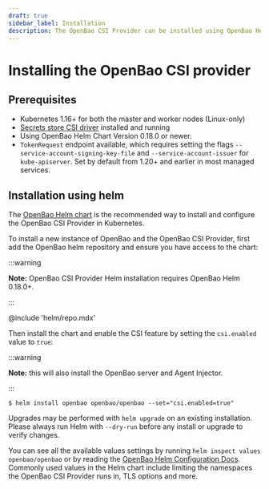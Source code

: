 ```yaml
---
draft: true
sidebar_label: Installation
description: The OpenBao CSI Provider can be installed using OpenBao Helm.
---
```


# Installing the OpenBao CSI provider

## Prerequisites

- Kubernetes 1.16+ for both the master and worker nodes (Linux-only)
- [Secrets store CSI driver](https://secrets-store-csi-driver.sigs.k8s.io/getting-started/installation.html) installed and running
- Using OpenBao Helm Chart Version 0.18.0 or newer.
- `TokenRequest` endpoint available, which requires setting the flags
  `--service-account-signing-key-file` and `--service-account-issuer` for
  `kube-apiserver`. Set by default from 1.20+ and earlier in most managed services.

## Installation using helm

The [OpenBao Helm chart](/docs/platform/k8s/helm) is the recommended way to
install and configure the OpenBao CSI Provider in Kubernetes.

To install a new instance of OpenBao and the OpenBao CSI Provider, first add the
OpenBao helm repository and ensure you have access to the chart:

:::warning

**Note:** OpenBao CSI Provider Helm installation requires OpenBao Helm 0.18.0+.

:::

@include 'helm/repo.mdx'

Then install the chart and enable the CSI feature by setting the
`csi.enabled` value to `true`:

:::warning

**Note:** this will also install the OpenBao server and Agent Injector.

:::

```shell-session
$ helm install openbao openbao/openbao --set="csi.enabled=true"
```

Upgrades may be performed with `helm upgrade` on an existing installation. Please
always run Helm with `--dry-run` before any install or upgrade to verify
changes.

You can see all the available values settings by running `helm inspect values openbao/openbao` or by reading the [OpenBao Helm Configuration
Docs](/docs/platform/k8s/helm/configuration). Commonly used values in the Helm
chart include limiting the namespaces the OpenBao CSI Provider runs in, TLS options and
more.

<!-- TODO: uncomment once OpenShift is known to work -->
<!-- ## Installation on OpenShift -->

<!-- We recommend using the [OpenBao agent injector on Openshift](/docs/platform/k8s/helm/openshift) -->
<!-- instead of the Secrets Store CSI driver. OpenShift -->
<!-- [does not recommend](https://docs.openshift.com/container-platform/4.9/storage/persistent_storage/persistent-storage-hostpath.html) -->
<!-- using `hostPath` mounting in production or -->
<!-- [certify Helm charts](https://github.com/redhat-certification/chart-verifier/blob/dbf89bff2d09142e4709d689a9f4037a739c2244/docs/helm-chart-checks.md#table-2-helm-chart-default-checks) -->
<!-- using CSI objects because pods must run as privileged. Pods will have elevated access to -->
<!-- other pods on the same node, which OpenShift does not recommend. -->

<!-- You can run the Secrets Store CSI driver with additional -->
<!-- security configurations on a OpenShift development -->
<!-- or testing cluster. -->

<!-- Deploy the Secrets Store CSI driver and OpenBao Helm chart -->
<!-- to your OpenShift cluster. -->

<!-- Then, patch the `DaemonSet` for the OpenBao CSI provider to -->
<!-- run with a privileged security context. -->

<!-- ```shell-session -->
<!-- $ kubectl patch daemonset openbao-csi-provider \ -->
<!--   --type='json' \ -->
<!--   --patch='[{"op": "add", "path": "/spec/template/spec/containers/0/securityContext", "value": {"privileged": true} }]' -->
<!-- ``` -->

<!-- The Secrets Store CSI driver and OpenBao CSI provider need `hostPath` mount access. -->
<!-- Add the service account for the Secrets Store CSI driver to the `privileged` -->
<!-- [security context constraint](https://cloud.redhat.com/blog/managing-sccs-in-openshift). -->

<!-- ```shell-session -->
<!-- $ oc adm policy add-scc-to-user privileged system:serviceaccount:${KUBERNETES_OPENBAO_NAMESPACE}:secrets-store-csi-driver -->
<!-- ``` -->

<!-- Add the service account for the OpenBao CSI provider to the `privileged` -->
<!-- security context constraint. -->

<!-- ```shell-session -->
<!-- $ oc adm policy add-scc-to-user privileged system:serviceaccount:${KUBERNETES_OPENBAO_NAMESPACE}:openbao-csi-provider -->
<!-- ``` -->

<!-- You need to give additional access to the application retrieving secrets with the OpenBao CSI provider. -->
<!-- Create a `SecurityContextConstraint` to `allowHostDirVolumePlugin`, `allowHostDirVolumePlugin`, and -->
<!-- `allowHostPorts` for the application's service account. -->
<!-- You can adjust the other attributes based on your application's runtime configuration. -->

<!-- ```shell-session -->
<!-- $ cat > application-scc.yaml << EOF -->
<!-- apiVersion: security.openshift.io/v1 -->
<!-- kind: SecurityContextConstraints -->
<!-- metadata: -->
<!--   name: openbao-csi-provider -->
<!-- allowPrivilegedContainer: false -->
<!-- allowHostDirVolumePlugin: true -->
<!-- allowHostNetwork: true -->
<!-- allowHostPorts: true -->
<!-- allowHostIPC: false -->
<!-- allowHostPID: false -->
<!-- readOnlyRootFilesystem: false -->
<!-- defaultAddCapabilities: -->
<!-- - SYS_ADMIN -->
<!-- runAsUser: -->
<!--   type: RunAsAny -->
<!-- seLinuxContext: -->
<!--   type: RunAsAny -->
<!-- fsGroup: -->
<!--   type: RunAsAny -->
<!-- users: -->
<!-- - system:serviceaccount:${KUBERNETES_APPLICATION_NAMESPACE}:${APPLICATION_SERVICE_ACCOUNT} -->
<!-- EOF -->
<!-- ``` -->

<!-- Add the security context constraint for the application. -->

<!-- ```shell-session -->
<!-- $ kubectl apply -f application-scc.yaml -->
<!-- ``` -->

